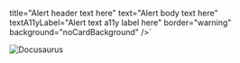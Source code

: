 


  title="Alert header text here" 
  text="Alert body text here"
  textA11yLabel="Alert text a11y label here"
  border="warning"
  background="noCardBackground"
/>`

![Docusaurus](/img/components/AlertBox.png)

<ComponentTopInfo componentName="AlertBox" example={exampleString} codeString={AlertBoxString} />
